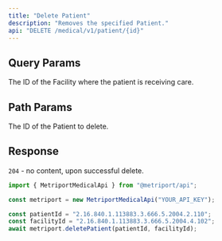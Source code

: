 ```yaml
---
title: "Delete Patient"
description: "Removes the specified Patient."
api: "DELETE /medical/v1/patient/{id}"
---
```


## Query Params

<ParamField query="facilityId" type="string" required>
  The ID of the Facility where the patient is receiving care.
</ParamField>

## Path Params

<ParamField path="id" type="string" required>
  The ID of the Patient to delete.
</ParamField>

## Response

`204` - no content, upon successful delete.

<ResponseExample>

```javascript Metriport SDK
import { MetriportMedicalApi } from "@metriport/api";

const metriport = new MetriportMedicalApi("YOUR_API_KEY");

const patientId = "2.16.840.1.113883.3.666.5.2004.2.110";
const facilityId = "2.16.840.1.113883.3.666.5.2004.4.102";
await metriport.deletePatient(patientId, facilityId);
```

</ResponseExample>
